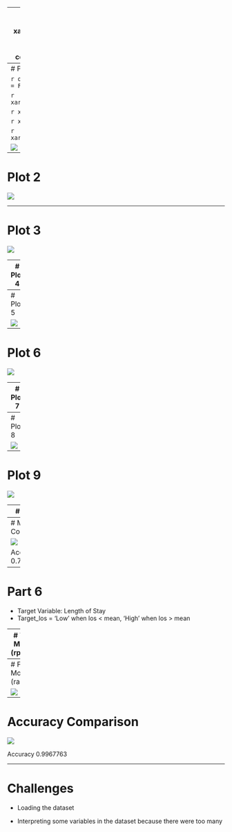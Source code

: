 
---
title: "421 Midterm Presentation"
output:
  xaringan::moon_reader:
    lib_dir: libs
    nature:
      highlightStyle: github
      highlightLines: true
      countIncrementalSlides: false
   

---
# Plot 1

```r
options(htmltools.dir.version = FALSE)
```

```r
xaringanExtra::use_tile_view()
```


```r
xaringanExtra::use_panelset()
```

```r
xaringanExtra::use_webcam()
```

```r
xaringanExtra::use_fit_screen()
```

![](plot1.png)

---
# Plot 2

![](plot2.png)

---

# Plot 3

![](plot3.png)

---
# Plot 4

![](plot4.png)

---
# Plot 5

![](plot5.png)

---
# Plot 6

![](plot6.png)

---
# Plot 7

![](plot7.png)

---
# Plot 8

![](plot8.png)

---
# Plot 9

![](plot9.png)

---
# Plot 10

![](plot10.png)

---
# Model Comparison

![](comparison1.png)

 Accuracy 
0.7810314 
---
# Part 6

- Target Variable: Length of Stay
- Target_los = 'Low' when los < mean, 'High' when los > mean

---
# Tree Model (rpart2)

![](rpart2.png)

---
# Forest Model (ranger)

![](forest2.png)

---
# Accuracy Comparison

![](comparison2.png)

 Accuracy 
0.9967763 

---
# Challenges

- Loading the dataset

- Interpreting some variables in the dataset because there were too many
